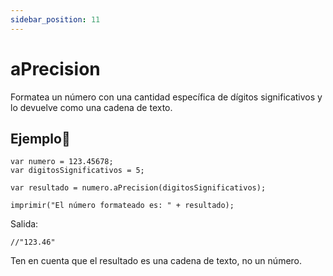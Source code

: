```yaml
---
sidebar_position: 11
---
```



# aPrecision
Formatea un número con una cantidad específica de dígitos significativos y lo devuelve como una cadena de texto.

## Ejemplo📝

```dummy
var numero = 123.45678;
var digitosSignificativos = 5;

var resultado = numero.aPrecision(digitosSignificativos);

imprimir("El número formateado es: " + resultado);
```
Salida:

```dummy
//"123.46"
```
Ten en cuenta que el resultado es una cadena de texto, no un número.